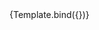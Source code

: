 

<Meta title="Components/InputText/Icon" component={VvInputText} />

<Canvas>
	<Story
		name="Icon"
		play={iconTest}
		args={{
			name: 'input-text-icon',
			icon: 'add',
			'data-testId': 'input-text'
		}}>
		{Template.bind({})}
	</Story>
</Canvas>
